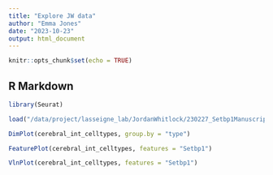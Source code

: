 ```yaml
---
title: "Explore JW data"
author: "Emma Jones"
date: "2023-10-23"
output: html_document
---
```


```r
knitr::opts_chunk$set(echo = TRUE)
```

## R Markdown

```r
library(Seurat)

load("/data/project/lasseigne_lab/JordanWhitlock/230227_Setbp1Manuscript/230227_JW_Setbp1Manuscript_EVERYTHING/data/setbp1_cerebralintcelltypes.Rdata")

DimPlot(cerebral_int_celltypes, group.by = "type")

FeaturePlot(cerebral_int_celltypes, features = "Setbp1")

VlnPlot(cerebral_int_celltypes, features = "Setbp1")
```